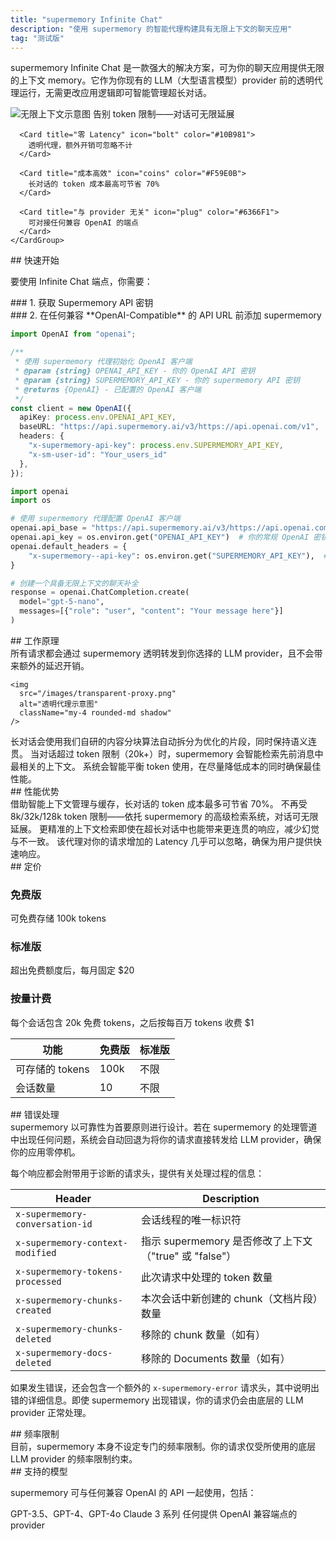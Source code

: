 ```yaml
---
title: "supermemory Infinite Chat"
description: "使用 supermemory 的智能代理构建具有无限上下文的聊天应用"
tag: "测试版"
---
```



supermemory Infinite Chat 是一款强大的解决方案，可为你的聊天应用提供无限的上下文 memory。它作为你现有的 LLM（大型语言模型）provider 前的透明代理运行，无需更改应用逻辑即可智能管理超长对话。

<img src="/images/infinite-context.png" alt="无限上下文示意图" className="rounded-lg shadow-lg" />

<Tabs>
  <Tab title="关键功能">
    <CardGroup cols={2}>
      <Card title="无限上下文" icon="infinity" color="#4F46E5">
        告别 token 限制——对话可无限延展
      </Card>

      <Card title="零 Latency" icon="bolt" color="#10B981">
        透明代理，额外开销可忽略不计
      </Card>

      <Card title="成本高效" icon="coins" color="#F59E0B">
        长对话的 token 成本最高可节省 70%
      </Card>

      <Card title="与 provider 无关" icon="plug" color="#6366F1">
        可对接任何兼容 OpenAI 的端点
      </Card>
    </CardGroup>
  </Tab>
</Tabs>


<div id="getting-started">
  ## 快速开始
</div>

要使用 Infinite Chat 端点，你需要：

<div id="1-get-a-supermemory-api-key">
  ### 1. 获取 Supermemory API 密钥
</div>

<GettingAPIKey />

<div id="2-add-supermemory-in-front-of-any-openai-compatible-api-url">
  ### 2. 在任何兼容 **OpenAI-Compatible** 的 API URL 前添加 supermemory
</div>

<CodeGroup>

```typescript Typescript
import OpenAI from "openai";

/**
 * 使用 supermemory 代理初始化 OpenAI 客户端
 * @param {string} OPENAI_API_KEY - 你的 OpenAI API 密钥
 * @param {string} SUPERMEMORY_API_KEY - 你的 supermemory API 密钥
 * @returns {OpenAI} - 已配置的 OpenAI 客户端
 */
const client = new OpenAI({
  apiKey: process.env.OPENAI_API_KEY,
  baseURL: "https://api.supermemory.ai/v3/https://api.openai.com/v1",
  headers: {
    "x-supermemory-api-key": process.env.SUPERMEMORY_API_KEY,
    "x-sm-user-id": "Your_users_id"
  },
});
```

```python Python
import openai
import os

# 使用 supermemory 代理配置 OpenAI 客户端
openai.api_base = "https://api.supermemory.ai/v3/https://api.openai.com/v1"
openai.api_key = os.environ.get("OPENAI_API_KEY")  # 你的常规 OpenAI 密钥
openai.default_headers = {
    "x-supermemory--api-key": os.environ.get("SUPERMEMORY_API_KEY"),  # 你的 supermemory 密钥
}

# 创建一个具备无限上下文的聊天补全
response = openai.ChatCompletion.create(
  model="gpt-5-nano",
  messages=[{"role": "user", "content": "Your message here"}]
)
```

</CodeGroup>

<div id="how-it-works">
  ## 工作原理
</div>

<Steps>
  <Step title="透明代理">
    所有请求都会通过 supermemory 透明转发到你选择的 LLM provider，且不会带来额外的延迟开销。

    <img
      src="/images/transparent-proxy.png"
      alt="透明代理示意图"
      className="my-4 rounded-md shadow"
    />
  </Step>
  <Step title="智能内容分块">
    长对话会使用我们自研的内容分块算法自动拆分为优化的片段，同时保持语义连贯。
  </Step>
  <Step title="智能检索">
    当对话超过 token 限制（20k+）时，supermemory 会智能检索先前消息中最相关的上下文。
  </Step>
  <Step title="自动 Token 管理">
    系统会智能平衡 token 使用，在尽量降低成本的同时确保最佳性能。
  </Step>
</Steps>

<div id="performance-benefits">
  ## 性能优势
</div>

<Accordion title="降低 Token 使用量" defaultOpen icon="coins">
  借助智能上下文管理与缓存，长对话的 token 成本最多可节省 70%。
</Accordion>

<Accordion title="无限上下文" icon="infinity">
  不再受 8k/32k/128k token 限制——依托 supermemory 的高级检索系统，对话可无限延展。
</Accordion>

<Accordion title="更高的响应质量" icon="sparkles">
  更精准的上下文检索即使在超长对话中也能带来更连贯的响应，减少幻觉与不一致。
</Accordion>

<Accordion title="零性能损耗" icon="bolt">
  该代理对你的请求增加的 Latency 几乎可以忽略，确保为用户提供快速响应。
</Accordion>

<div id="pricing">
  ## 定价
</div>

<Tabs>
  <Tab title="方案">
    <div className="mt-4">
      <div className="grid grid-cols-1 md:grid-cols-3 gap-4">
        <div className="p-4 border rounded-lg">
          <h3 className="text-lg font-bold">免费版</h3>
          <p className="text-sm text-gray-600 dark:text-gray-300">可免费存储 100k tokens</p>
        </div>
        <div className="p-4 border rounded-lg">
          <h3 className="text-lg font-bold">标准版</h3>
          <p className="text-sm text-gray-600 dark:text-gray-300">超出免费额度后，每月固定 $20</p>
        </div>
        <div className="p-4 border rounded-lg">
          <h3 className="text-lg font-bold">按量计费</h3>
          <p className="text-sm text-gray-600 dark:text-gray-300">每个会话包含 20k 免费 tokens，之后按每百万 tokens 收费 $1</p>
        </div>
      </div>
    </div>
  </Tab>
  <Tab title="对比">
    <div className="mt-4">
      <table className="min-w-full divide-y divide-gray-200">
        <thead>
          <tr>
            <th className="px-6 py-3 text-left text-xs font-medium text-gray-500 uppercase tracking-wider">
              功能
            </th>
            <th className="px-6 py-3 text-left text-xs font-medium text-gray-500 uppercase tracking-wider">
              免费版
            </th>
            <th className="px-6 py-3 text-left text-xs font-medium text-gray-500 uppercase tracking-wider">
              标准版
            </th>
          </tr>
        </thead>
        <tbody className="divide-y divide-gray-200">
          <tr>
            <td className="px-6 py-4 whitespace-nowrap text-sm">
              可存储的 tokens
            </td>
            <td className="px-6 py-4 whitespace-nowrap text-sm">
              100k
            </td>
            <td className="px-6 py-4 whitespace-nowrap text-sm">
              不限
            </td>
          </tr>
          <tr>
            <td className="px-6 py-4 whitespace-nowrap text-sm">
              会话数量
            </td>
            <td className="px-6 py-4 whitespace-nowrap text-sm">
              10
            </td>
            <td className="px-6 py-4 whitespace-nowrap text-sm">
              不限
            </td>
          </tr>
        </tbody>
      </table>
    </div>
  </Tab>
</Tabs>

<div id="error-handling">
  ## 错误处理
</div>

<Note>
  supermemory 以可靠性为首要原则进行设计。若在 supermemory 的处理管道中出现任何问题，系统会自动回退为将你的请求直接转发给 LLM provider，确保你的应用零停机。
</Note>

每个响应都会附带用于诊断的请求头，提供有关处理过程的信息：

| Header                           | Description                                              |
| -------------------------------- | -------------------------------------------------------- |
| `x-supermemory-conversation-id`  | 会话线程的唯一标识符                                     |
| `x-supermemory-context-modified` | 指示 supermemory 是否修改了上下文（"true" 或 "false"）   |
| `x-supermemory-tokens-processed` | 此次请求中处理的 token 数量                              |
| `x-supermemory-chunks-created`   | 本次会话中新创建的 chunk（文档片段）数量                 |
| `x-supermemory-chunks-deleted`   | 移除的 chunk 数量（如有）                                |
| `x-supermemory-docs-deleted`     | 移除的 Documents 数量（如有）                            |

如果发生错误，还会包含一个额外的 `x-supermemory-error` 请求头，其中说明出错的详细信息。即使 supermemory 出现错误，你的请求仍会由底层的 LLM provider 正常处理。

<div id="rate-limiting">
  ## 频率限制
</div>

<Info>
  目前，supermemory 本身不设定专门的频率限制。你的请求仅受所使用的底层 LLM provider 的频率限制约束。
</Info>

<div id="supported-models">
  ## 支持的模型
</div>

supermemory 可与任何兼容 OpenAI 的 API 一起使用，包括：

<CardGroup cols={3}>
  <Card title="OpenAI" icon="openai">
    GPT-3.5、GPT-4、GPT-4o
  </Card>
  <Card title="Anthropic" icon="user-astronaut">
    Claude 3 系列
  </Card>
  <Card title="Other Providers" icon="plug">
    任何提供 OpenAI 兼容端点的 provider
  </Card>
</CardGroup>